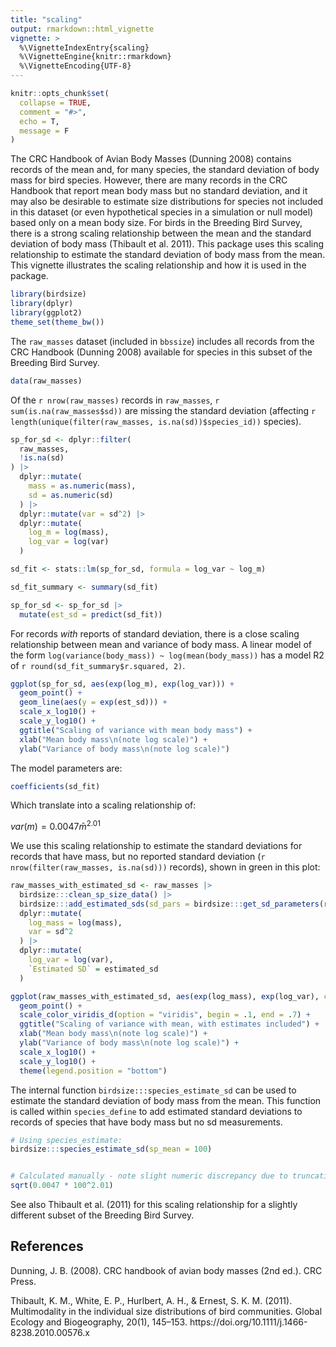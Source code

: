 ```yaml
---
title: "scaling"
output: rmarkdown::html_vignette
vignette: >
  %\VignetteIndexEntry{scaling}
  %\VignetteEngine{knitr::rmarkdown}
  %\VignetteEncoding{UTF-8}
---
```


```r
knitr::opts_chunk$set(
  collapse = TRUE,
  comment = "#>",
  echo = T,
  message = F
)
```



The CRC Handbook of Avian Body Masses (Dunning 2008) contains records of the mean and, for many species, the standard deviation of body mass for bird species. However, there are many records in the CRC Handbook that report mean body mass but no standard deviation, and it may also be desirable to estimate size distributions for species not included in this dataset (or even hypothetical species in a simulation or null model) based only on a mean body size. For birds in the Breeding Bird Survey, there is a strong scaling relationship between the mean and the standard deviation of body mass (Thibault et al. 2011). This package uses this scaling relationship to estimate the standard deviation of body mass from the mean. This vignette illustrates the scaling relationship and how it is used in the package. 



```r
library(birdsize)
library(dplyr)
library(ggplot2)
theme_set(theme_bw())
```


The `raw_masses` dataset (included in `bbssize`) includes all records from the CRC Handbook (Dunning 2008) available for species in this subset of the Breeding Bird Survey. 

```r
data(raw_masses)
```

Of the `r nrow(raw_masses)` records in `raw_masses`, `r sum(is.na(raw_masses$sd))` are missing the standard deviation (affecting `r length(unique(filter(raw_masses, is.na(sd))$species_id))` species).


```r
sp_for_sd <- dplyr::filter(
  raw_masses,
  !is.na(sd)
) |>
  dplyr::mutate(
    mass = as.numeric(mass),
    sd = as.numeric(sd)
  ) |>
  dplyr::mutate(var = sd^2) |>
  dplyr::mutate(
    log_m = log(mass),
    log_var = log(var)
  )

sd_fit <- stats::lm(sp_for_sd, formula = log_var ~ log_m)

sd_fit_summary <- summary(sd_fit)

sp_for_sd <- sp_for_sd |>
  mutate(est_sd = predict(sd_fit))
```


For records *with* reports of standard deviation, there is a close scaling relationship between mean and variance of body mass. A linear model of the form `log(variance(body_mass)) ~ log(mean(body_mass))` has a model R2 of `r round(sd_fit_summary$r.squared, 2)`.


```r
ggplot(sp_for_sd, aes(exp(log_m), exp(log_var))) +
  geom_point() +
  geom_line(aes(y = exp(est_sd))) +
  scale_x_log10() +
  scale_y_log10() +
  ggtitle("Scaling of variance with mean body mass") +
  xlab("Mean body mass\n(note log scale)") +
  ylab("Variance of body mass\n(note log scale)")
```

The model parameters are:

```r
coefficients(sd_fit)
```


Which translate into a scaling relationship of:

$var(m) = 0.0047\bar{m}^{2.01}$


We use this scaling relationship to estimate the standard deviations for records that have mass, but no reported standard deviation (`r nrow(filter(raw_masses, is.na(sd)))` records), shown in green in this plot:


```r
raw_masses_with_estimated_sd <- raw_masses |>
  birdsize:::clean_sp_size_data() |>
  birdsize:::add_estimated_sds(sd_pars = birdsize:::get_sd_parameters(raw_masses)) |>
  dplyr::mutate(
    log_mass = log(mass),
    var = sd^2
  ) |>
  dplyr::mutate(
    log_var = log(var),
    `Estimated SD` = estimated_sd
  )

ggplot(raw_masses_with_estimated_sd, aes(exp(log_mass), exp(log_var), color = `Estimated SD`)) +
  geom_point() +
  scale_color_viridis_d(option = "viridis", begin = .1, end = .7) +
  ggtitle("Scaling of variance with mean, with estimates included") +
  xlab("Mean body mass\n(note log scale)") +
  ylab("Variance of body mass\n(note log scale)") +
  scale_x_log10() +
  scale_y_log10() +
  theme(legend.position = "bottom")
```


The internal function `birdsize:::species_estimate_sd` can be used to estimate the standard deviation of body mass from the mean. This function is called within `species_define` to add estimated standard deviations to records of species that have body mass but no sd measurements. 

```r
# Using species_estimate:
birdsize:::species_estimate_sd(sp_mean = 100)


# Calculated manually - note slight numeric discrepancy due to truncating parameters:
sqrt(0.0047 * 100^2.01)
```


See also Thibault et al. (2011) for this scaling relationship for a slightly different subset of the Breeding Bird Survey. 

## References

Dunning, J. B. (2008). CRC handbook of avian body masses (2nd ed.). CRC Press.

Thibault, K. M., White, E. P., Hurlbert, A. H., & Ernest, S. K. M. (2011). Multimodality in the individual size distributions of bird communities. Global Ecology and Biogeography, 20(1), 145–153. https://doi.org/10.1111/j.1466-8238.2010.00576.x

